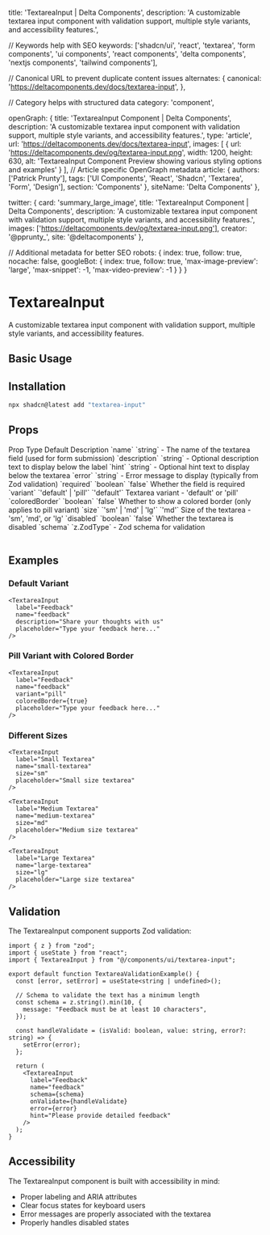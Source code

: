   title: 'TextareaInput | Delta Components',
  description: 'A customizable textarea input component with validation support, multiple style variants, and accessibility features.',

  // Keywords help with SEO
  keywords: ['shadcn/ui', 'react', 'textarea', 'form components', 'ui components', 'react components', 'delta components', 'nextjs components', 'tailwind components'],

  // Canonical URL to prevent duplicate content issues
  alternates: {
    canonical: 'https://deltacomponents.dev/docs/textarea-input',
  },

  // Category helps with structured data
  category: 'component',

  openGraph: {
    title: 'TextareaInput Component | Delta Components',
    description: 'A customizable textarea input component with validation support, multiple style variants, and accessibility features.',
    type: 'article',
    url: 'https://deltacomponents.dev/docs/textarea-input',
    images: [
      {
        url: 'https://deltacomponents.dev/og/textarea-input.png',
        width: 1200,
        height: 630,
        alt: 'TextareaInput Component Preview showing various styling options and examples'
      }
    ],
    // Article specific OpenGraph metadata
    article: {
      authors: ['Patrick Prunty'],
      tags: ['UI Components', 'React', 'Shadcn', 'Textarea', 'Form', 'Design'],
      section: 'Components'
    },
    siteName: 'Delta Components'
  },

  twitter: {
    card: 'summary_large_image',
    title: 'TextareaInput Component | Delta Components',
    description: 'A customizable textarea input component with validation support, multiple style variants, and accessibility features.',
    images: ['https://deltacomponents.dev/og/textarea-input.png'],
    creator: '@pprunty_',
    site: '@deltacomponents'
  },

  // Additional metadata for better SEO
  robots: {
    index: true,
    follow: true,
    nocache: false,
    googleBot: {
      index: true,
      follow: true,
      'max-image-preview': 'large',
      'max-snippet': -1,
      'max-video-preview': -1
    }
  }
}

# TextareaInput

A customizable textarea input component with validation support, multiple style variants, and accessibility features.

## Basic Usage

<ComponentTabs name="textarea-input-basic" />

## Installation

```bash
npx shadcn@latest add "textarea-input"
```

## Props

<Table>
  <TableHeader>
    <TableRow>
      <TableHead>Prop</TableHead>
      <TableHead>Type</TableHead>
      <TableHead>Default</TableHead>
      <TableHead>Description</TableHead>
    </TableRow>
  </TableHeader>
  <TableBody>
    <TableRow>
      <TableCell>`name`</TableCell>
      <TableCell>`string`</TableCell>
      <TableCell>-</TableCell>
      <TableCell>The name of the textarea field (used for form submission)</TableCell>
    </TableRow>
    <TableRow>
      <TableCell>`description`</TableCell>
      <TableCell>`string`</TableCell>
      <TableCell>-</TableCell>
      <TableCell>Optional description text to display below the label</TableCell>
    </TableRow>
    <TableRow>
      <TableCell>`hint`</TableCell>
      <TableCell>`string`</TableCell>
      <TableCell>-</TableCell>
      <TableCell>Optional hint text to display below the textarea</TableCell>
    </TableRow>
    <TableRow>
      <TableCell>`error`</TableCell>
      <TableCell>`string`</TableCell>
      <TableCell>-</TableCell>
      <TableCell>Error message to display (typically from Zod validation)</TableCell>
    </TableRow>
    <TableRow>
      <TableCell>`required`</TableCell>
      <TableCell>`boolean`</TableCell>
      <TableCell>`false`</TableCell>
      <TableCell>Whether the field is required</TableCell>
    </TableRow>
    <TableRow>
      <TableCell>`variant`</TableCell>
      <TableCell>`'default' | 'pill'`</TableCell>
      <TableCell>`'default'`</TableCell>
      <TableCell>Textarea variant - 'default' or 'pill'</TableCell>
    </TableRow>
    <TableRow>
      <TableCell>`coloredBorder`</TableCell>
      <TableCell>`boolean`</TableCell>
      <TableCell>`false`</TableCell>
      <TableCell>Whether to show a colored border (only applies to pill variant)</TableCell>
    </TableRow>
    <TableRow>
      <TableCell>`size`</TableCell>
      <TableCell>`'sm' | 'md' | 'lg'`</TableCell>
      <TableCell>`'md'`</TableCell>
      <TableCell>Size of the textarea - 'sm', 'md', or 'lg'</TableCell>
    </TableRow>
    <TableRow>
      <TableCell>`disabled`</TableCell>
      <TableCell>`boolean`</TableCell>
      <TableCell>`false`</TableCell>
      <TableCell>Whether the textarea is disabled</TableCell>
    </TableRow>
    <TableRow>
      <TableCell>`schema`</TableCell>
      <TableCell>`z.ZodType<string>`</TableCell>
      <TableCell>-</TableCell>
      <TableCell>Zod schema for validation</TableCell>
    </TableRow>
  </TableBody>
</Table>

## Examples

### Default Variant

```tsx
<TextareaInput
  label="Feedback"
  name="feedback"
  description="Share your thoughts with us"
  placeholder="Type your feedback here..."
/>
```

### Pill Variant with Colored Border

```tsx
<TextareaInput
  label="Feedback"
  name="feedback"
  variant="pill"
  coloredBorder={true}
  placeholder="Type your feedback here..."
/>
```

### Different Sizes

```tsx
<TextareaInput
  label="Small Textarea"
  name="small-textarea"
  size="sm"
  placeholder="Small size textarea"
/>

<TextareaInput
  label="Medium Textarea"
  name="medium-textarea"
  size="md"
  placeholder="Medium size textarea"
/>

<TextareaInput
  label="Large Textarea"
  name="large-textarea"
  size="lg"
  placeholder="Large size textarea"
/>
```

## Validation

The TextareaInput component supports Zod validation:

```tsx
import { z } from "zod";
import { useState } from "react";
import { TextareaInput } from "@/components/ui/textarea-input";

export default function TextareaValidationExample() {
  const [error, setError] = useState<string | undefined>();
  
  // Schema to validate the text has a minimum length
  const schema = z.string().min(10, {
    message: "Feedback must be at least 10 characters",
  });
  
  const handleValidate = (isValid: boolean, value: string, error?: string) => {
    setError(error);
  };
  
  return (
    <TextareaInput
      label="Feedback"
      name="feedback"
      schema={schema}
      onValidate={handleValidate}
      error={error}
      hint="Please provide detailed feedback"
    />
  );
}
```

## Accessibility

The TextareaInput component is built with accessibility in mind:

- Proper labeling and ARIA attributes
- Clear focus states for keyboard users
- Error messages are properly associated with the textarea
- Properly handles disabled states
